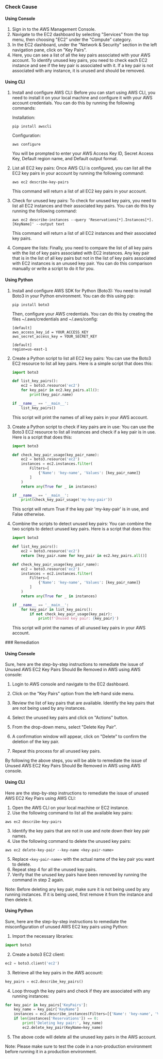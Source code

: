 

<Tabs><Tab title='Cause'>
### Check Cause

#### Using Console

1. Sign in to the AWS Management Console.
2. Navigate to the EC2 dashboard by selecting "Services" from the top menu, then choosing "EC2" under the "Compute" category.
3. In the EC2 dashboard, under the "Network & Security" section in the left navigation pane, click on "Key Pairs".
4. Here, you can see a list of all the key pairs associated with your AWS account. To identify unused key pairs, you need to check each EC2 instance and see if the key pair is associated with it. If a key pair is not associated with any instance, it is unused and should be removed.

#### Using CLI

1. Install and configure AWS CLI: Before you can start using AWS CLI, you need to install it on your local machine and configure it with your AWS account credentials. You can do this by running the following commands:

   Installation:
   ```
   pip install awscli
   ```
   Configuration:
   ```
   aws configure
   ```
   You will be prompted to enter your AWS Access Key ID, Secret Access Key, Default region name, and Default output format.

2. List all EC2 key pairs: Once AWS CLI is configured, you can list all the EC2 key pairs in your account by running the following command:
   ```
   aws ec2 describe-key-pairs
   ```
   This command will return a list of all EC2 key pairs in your account.

3. Check for unused key pairs: To check for unused key pairs, you need to list all EC2 instances and their associated key pairs. You can do this by running the following command:
   ```
   aws ec2 describe-instances --query 'Reservations[*].Instances[*].[KeyName]' --output text
   ```
   This command will return a list of all EC2 instances and their associated key pairs.

4. Compare the lists: Finally, you need to compare the list of all key pairs with the list of key pairs associated with EC2 instances. Any key pair that is in the list of all key pairs but not in the list of key pairs associated with EC2 instances is an unused key pair. You can do this comparison manually or write a script to do it for you.

#### Using Python

1. Install and configure AWS SDK for Python (Boto3):
   You need to install Boto3 in your Python environment. You can do this using pip:
   ```
   pip install boto3
   ```
   Then, configure your AWS credentials. You can do this by creating the files ~/.aws/credentials and ~/.aws/config:
   ```
   [default]
   aws_access_key_id = YOUR_ACCESS_KEY
   aws_secret_access_key = YOUR_SECRET_KEY
   ```
   ```
   [default]
   region=us-east-1
   ```

2. Create a Python script to list all EC2 key pairs:
   You can use the Boto3 EC2 resource to list all key pairs. Here is a simple script that does this:
   ```python
   import boto3

   def list_key_pairs():
       ec2 = boto3.resource('ec2')
       for key_pair in ec2.key_pairs.all():
           print(key_pair.name)

   if __name__ == '__main__':
       list_key_pairs()
   ```
   This script will print the names of all key pairs in your AWS account.

3. Create a Python script to check if key pairs are in use:
   You can use the Boto3 EC2 resource to list all instances and check if a key pair is in use. Here is a script that does this:
   ```python
   import boto3

   def check_key_pair_usage(key_pair_name):
       ec2 = boto3.resource('ec2')
       instances = ec2.instances.filter(
           Filters=[
               {'Name': 'key-name', 'Values': [key_pair_name]}
           ]
       )
       return any(True for _ in instances)

   if __name__ == '__main__':
       print(check_key_pair_usage('my-key-pair'))
   ```
   This script will return True if the key pair 'my-key-pair' is in use, and False otherwise.

4. Combine the scripts to detect unused key pairs:
   You can combine the two scripts to detect unused key pairs. Here is a script that does this:
   ```python
   import boto3

   def list_key_pairs():
       ec2 = boto3.resource('ec2')
       return [key_pair.name for key_pair in ec2.key_pairs.all()]

   def check_key_pair_usage(key_pair_name):
       ec2 = boto3.resource('ec2')
       instances = ec2.instances.filter(
           Filters=[
               {'Name': 'key-name', 'Values': [key_pair_name]}
           ]
       )
       return any(True for _ in instances)

   if __name__ == '__main__':
       for key_pair in list_key_pairs():
           if not check_key_pair_usage(key_pair):
               print(f'Unused key pair: {key_pair}')
   ```
   This script will print the names of all unused key pairs in your AWS account.

</Tab>

<Tab title='Remediation'>
### Remediation

#### Using Console

Sure, here are the step-by-step instructions to remediate the issue of Unused AWS EC2 Key Pairs Should Be Removed in AWS using AWS console:

1. Login to AWS console and navigate to the EC2 dashboard.

2. Click on the "Key Pairs" option from the left-hand side menu.

3. Review the list of key pairs that are available. Identify the key pairs that are not being used by any instances.

4. Select the unused key pairs and click on "Actions" button.

5. From the drop-down menu, select "Delete Key Pair".

6. A confirmation window will appear, click on "Delete" to confirm the deletion of the key pair.

7. Repeat this process for all unused key pairs.

By following the above steps, you will be able to remediate the issue of Unused AWS EC2 Key Pairs Should Be Removed in AWS using AWS console.

#### Using CLI

Here are the step-by-step instructions to remediate the issue of unused AWS EC2 Key Pairs using AWS CLI:

1. Open the AWS CLI on your local machine or EC2 instance.
2. Use the following command to list all the available key pairs:

```
aws ec2 describe-key-pairs
```

3. Identify the key pairs that are not in use and note down their key pair names.
4. Use the following command to delete the unused key pairs:

```
aws ec2 delete-key-pair --key-name <key-pair-name>
```

5. Replace `<key-pair-name>` with the actual name of the key pair you want to delete.
6. Repeat step 4 for all the unused key pairs.
7. Verify that the unused key pairs have been removed by running the command in step 2 again.

Note: Before deleting any key pair, make sure it is not being used by any running instances. If it is being used, first remove it from the instance and then delete it.

#### Using Python

Sure, here are the step-by-step instructions to remediate the misconfiguration of unused AWS EC2 key pairs using Python:

1. Import the necessary libraries:

```python
import boto3
```

2. Create a boto3 EC2 client:

```python
ec2 = boto3.client('ec2')
```

3. Retrieve all the key pairs in the AWS account:

```python
key_pairs = ec2.describe_key_pairs()
```

4. Loop through the key pairs and check if they are associated with any running instances:

```python
for key_pair in key_pairs['KeyPairs']:
    key_name = key_pair['KeyName']
    instances = ec2.describe_instances(Filters=[{'Name': 'key-name', 'Values': [key_name]}])
    if len(instances['Reservations']) == 0:
        print('Deleting key pair:', key_name)
        ec2.delete_key_pair(KeyName=key_name)
```

5. The above code will delete all the unused key pairs in the AWS account.

Note: Please make sure to test the code in a non-production environment before running it in a production environment.


</Tab>
</Tabs>